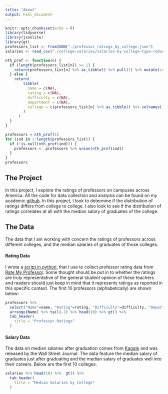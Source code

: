 ```yaml
---
title: "About"
output: html_document
---
```


```r
knitr::opts_chunk$set(echo = F)
library(tidyverse)
library(jsonlite)
library(gt)
professors_list <- fromJSON("./professor_ratings_by_college.json")
salaries <- read_csv("./college-salaries/salaries-by-college-type-reduced.csv")

nth_prof <- function(n) {
  if (length(professors_list[n]) >= 1) {
    return(professors_list[n] %>% as_tibble() %>% pull(1) %>% mutate(college = professors_list[n] %>% as_tibble() %>% colnames()))
  } else {
    return(
        tibble(
          name = c(NA), 
          rating = c(NA), 
          difficulty = c(NA), 
          department = c(NA), 
          college = c(professors_list[n] %>% as_tibble() %>% colnames())
        )
      )
  }
}

professors = nth_prof(1)
for (ind in 1:length(professors_list)) {
  if (!is.null(nth_prof(ind))) {
    professors <- professors %>% union(nth_prof(ind))
  }
}
professors
```

## The Project
In this project, I explore the ratings of professors on campuses across America. All the code for data collection and analysis can be found
on my academic [github](https://github.com/jonah-harvard/college-scraping). In this project, I look to determine if the distribution of ratings differs from college to college. I also look to see if the distribution of ratings correlates at all with the median salary of graduates of the college.

## The Data
The data that I am working with concern the ratings of professors across different colleges, and the median salaries of graduates of those colleges.

#### Rating Data
I wrote a [script in python](https://github.com/jonah-harvard/college-scraping/blob/master/scrape_rate_my_professor.py),
that I use to collect professor rating data from [Rate My Professor](https://www.ratemyprofessors.com/). Some thought should be put in to whether 
the ratings are truly representative of the general student opinion of these teachers and readers should just keep in mind that it represents ratings as reported in this specific context. The first 10 professors (alphabetically) are shown below: 
```r
professors %>% 
  select("Name"=name, "Rating"=rating, "Difficulty"=difficulty, "Department" = department, "College" = college) %>% 
  arrange(Name) %>% tail(-1) %>% head(10) %>% gt() %>% 
  tab_header(
    title = "Professor Ratings"
  )
```

#### Salary Data
The data on median salaries after graduation comes from [Kaggle](https://www.kaggle.com/wsj/college-salaries) and was released by the Wall Street Journal. The data feature the median salary of graduates just after graduating and the median salary of graduates well into their careers. Below are the first 10 colleges.

```r
salaries %>% head(10) %>%  gt() %>% 
  tab_header(
    title = "Median Salaries by College"
  )
```




